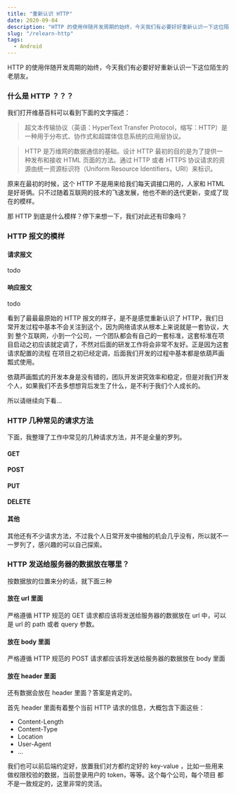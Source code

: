 ```yaml
---
title: "重新认识 HTTP"
date: 2020-09-04
description: "HTTP 的使用伴随开发周期的始终，今天我们有必要好好重新认识一下这位陌生的老朋友。"
slug: "/relearn-http"
tags:
  - Android
---
```


HTTP 的使用伴随开发周期的始终，今天我们有必要好好重新认识一下这位陌生的老朋友。

### 什么是 HTTP ？？？

我们打开维基百科可以看到下面的文字描述：

> 超文本传输协议（英语：HyperText Transfer Protocol，缩写：HTTP）是一种用于分布式、协作式和超媒体信息系统的应用层协议。

> HTTP 是万维网的数据通信的基础。设计 HTTP 最初的目的是为了提供一种发布和接收 HTML 页面的方法。通过 HTTP 或者 HTTPS 协议请求的资源由统一资源标识符（Uniform Resource Identifiers，URI）来标识。

原来在最初的时候，这个 HTTP 不是用来给我们每天调接口用的，人家和 HTML 是好哥俩。只不过随着互联网的技术的飞速发展，他也不断的迭代更新，变成了现在的模样。

那 HTTP 到底是什么模样？停下来想一下，我们对此还有印象吗？

### HTTP 报文的模样

#### 请求报文

todo

#### 响应报文

todo

看到了最最最原始的 HTTP 报文的样子，是不是感觉重新认识了 HTTP，我们日常开发过程中基本不会关注到这个，因为网络请求从根本上来说就是一套协议，大到
整个互联网，小到一个公司，一个团队都会有自己的一套标准，这套标准在项目启动之初应该就定调了，不然对后面的研发工作将会非常不友好。正是因为这套请求配置的流程
在项目之初已经定调，后面我们开发的过程中基本都是依葫芦画瓢式使用。

依葫芦画瓢式的开发本身是没有错的，团队开发讲究效率和稳定，但是对我们开发个人，如果我们不去多想想背后发生了什么，是不利于我们个人成长的。

所以请继续向下看...

### HTTP 几种常见的请求方法

下面，我整理了工作中常见的几种请求方法，并不是全量的罗列。

#### GET

#### POST

#### PUT

#### DELETE

#### 其他

其他还有不少请求方法，不过我个人日常开发中接触的机会几乎没有，所以就不一一罗列了，感兴趣的可以自己探索。

### HTTP 发送给服务器的数据放在哪里？

按数据放的位置来分的话，就下面三种

#### 放在 url 里面

严格遵循 HTTP 规范的 GET 请求都应该将发送给服务器的数据放在 url 中，可以是 url 的 path 或者 query 参数。

#### 放在 body 里面

严格遵循 HTTP 规范的 POST 请求都应该将发送给服务器的数据放在 body 里面

#### 放在 header 里面

还有数据会放在 header 里面？答案是肯定的。

首先 header 里面有着整个当前 HTTP 请求的信息，大概包含下面这些：

- Content-Length
- Content-Type
- Location
- User-Agent
- ...

我们也可以前后端约定好，放置我们对方都约定好的 key-value ，比如一些用来做权限校验的数据，当前登录用户的 token，等等。这个每个公司，每个项目
都不是一致规定的，这里非常的灵活。

